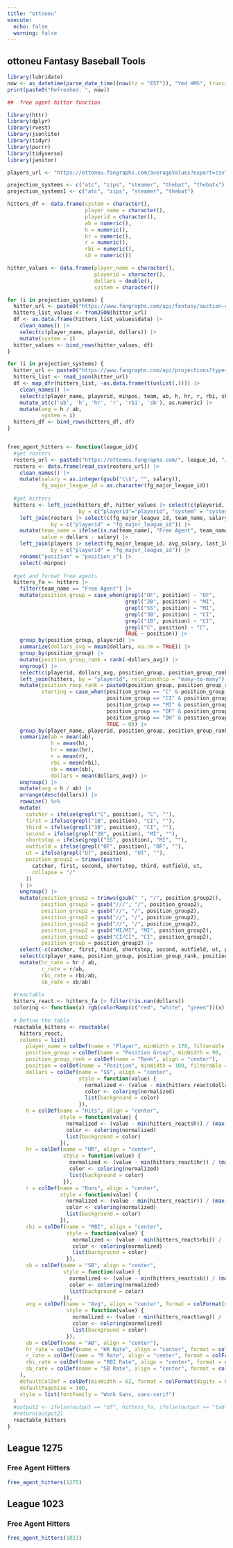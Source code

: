 ---
title: "ottoneu"
execute:
  echo: false
  warning: false
---

## ottoneu Fantasy Baseball Tools

```{r}
library(lubridate)
now <- as_datetime(parse_date_time((now(tz = "EST")), "Ymd HMS", truncated = 3))
print(paste0("Refreshed: ", now))
```

```{r}
##  free agent hitter function

library(httr)
library(dplyr)
library(rvest)
library(jsonlite)
library(tidyr)
library(purrr)
library(tidyverse)
library(janitor)

players_url <- "https://ottoneu.fangraphs.com/averageValues?export=csv"

projection_systems <- c("atc", "zips", "steamer", "thebat", "thebatx")
projection_systems1 <- c("atc", "zips", "steamer", "thebat")

hitters_df <- data.frame(system = character(),
                         player_name = character(),
                         playerid = character(),
                         ab = numeric(),
                         h = numeric(),
                         hr = numeric(),
                         r = numeric(),
                         rbi = numeric(),
                         sb = numeric())

hitter_values <- data.frame(player_name = character(),
                            playerid = character(),
                            dollars = double(),
                            system = character())

for (i in projection_systems) {
  hitter_url <- paste0("https://www.fangraphs.com/api/fantasy/auction-calculator/data?teams=12&lg=MLB&dollars=400&mb=1&mp=5&msp=5&mrp=5&type=bat&players=&proj=", i,"&split=&points=c%7C0%2C1%2C2%2C3%2C4%7C0%2C1%2C2%2C3%2C4&rep=0&drp=0&pp=C%2CSS%2C2B%2C3B%2COF%2C1B&pos=1%2C1%2C1%2C1%2C5%2C1%2C1%2C0%2C0%2C1%2C5%2C5%2C0%2C17%2C0&sort=&view=0")
  hitters_list_values <- fromJSON(hitter_url)
  df <- as.data.frame(hitters_list_values$data) |>
    clean_names() |>
    select(c(player_name, playerid, dollars)) |>
    mutate(system = i)
  hitter_values <- bind_rows(hitter_values, df)
}

for (i in projection_systems) {
  hitter_url <- paste0("https://www.fangraphs.com/api/projections?type=", i,"&stats=bat&pos=all&team=0&players=0&lg=all")
  hitters_list <- read_json(hitter_url)
  df <- map_dfr(hitters_list, ~as.data.frame(t(unlist(.)))) |> 
    clean_names() |>
    select(c(player_name, playerid, minpos, team, ab, h, hr, r, rbi, sb)) |>
    mutate_at(c('ab', 'h', 'hr', 'r', 'rbi', 'sb'), as.numeric) |>
    mutate(avg = h / ab,
           system = i)
  hitters_df <- bind_rows(hitters_df, df)
}


free_agent_hitters <- function(league_id){
  #get rosters
  rosters_url <- paste0("https://ottoneu.fangraphs.com/", league_id, "/rosterexport?csv=1")
  rosters <- data.frame(read_csv(rosters_url)) |>
    clean_names() |>
    mutate(salary = as.integer(gsub("\\$", "", salary)),
           fg_major_league_id = as.character(fg_major_league_id))
  
  #get hitters
  hitters <- left_join(hitters_df, hitter_values |> select(c(playerid, system, dollars)), 
                       by = c("playerid"="playerid", "system" = "system")) |>
    left_join(rosters |> select(c(fg_major_league_id, team_name, salary)), 
              by = c("playerid" = "fg_major_league_id")) |>
    mutate(team_name = ifelse(is.na(team_name), "Free Agent", team_name),
           value = dollars - salary) |>
    left_join(players |> select(fg_major_league_id, avg_salary, last_10, roster, position_s), 
              by = c("playerid" = "fg_major_league_id")) |>
    rename("position" = "position_s") |>
    select(-minpos)
  
  #get and format free agents
  hitters_fa <- hitters |>
    filter(team_name == "Free Agent") |>
    mutate(position_group = case_when(grepl("OF", position) ~ "OF",
                                      grepl("2B", position) ~ "MI",
                                      grepl("SS", position) ~ "MI",
                                      grepl("3B", position) ~ "CI",
                                      grepl("1B", position) ~ "CI",
                                      grepl("C", position) ~ "C",
                                      TRUE ~ position)) |>
    group_by(position_group, playerid) |>
    summarize(dollars_avg = mean(dollars, na.rm = TRUE)) |>
    group_by(position_group) |>
    mutate(position_group_rank = rank(-dollars_avg)) |>
    ungroup() |>
    select(c(playerid, dollars_avg, position_group, position_group_rank)) |>
    left_join(hitters, by = "playerid", relationship = "many-to-many") |>
    mutate(position_roup_rank = paste0(position_group, position_group_rank),
           starting = case_when(position_group == "C" & position_group_rank == 1 ~ 1,
                                position_group == "CI" & position_group_rank <= 2 ~ 1,
                                position_group == "MI" & position_group_rank <= 3 ~ 1,
                                position_group == "OF" & position_group_rank <= 5 ~ 1,
                                position_group == "DH" & position_group_rank == 1 ~ 1,
                                TRUE ~ 0)) |>
    group_by(player_name, playerid, position_group, position_group_rank, position) |>
    summarize(ab = mean(ab),
              h = mean(h),
              hr = mean(hr),
              r = mean(r),
              rbi = mean(rbi),
              sb = mean(sb),
              dollars = mean(dollars_avg)) |>
    ungroup() |>
    mutate(avg = h / ab) |>
    arrange(desc(dollars)) |>
    rowwise() %>%
    mutate(
      catcher = ifelse(grepl("C", position), "C", ""),
      first = ifelse(grepl("1B", position), "CI", ""),
      third = ifelse(grepl("3B", position), "CI", ""),
      second = ifelse(grepl("2B", position), "MI", ""),
      shortstop = ifelse(grepl("SS", position), "MI", ""),
      outfield = ifelse(grepl("OF", position), "OF", ""),
      ut = ifelse(grepl("UT", position), "UT", ""),
      position_group2 = trimws(paste(
        catcher, first, second, shortstop, third, outfield, ut,
        collapse = "/"
      ))
    ) |>
    ungroup() |>
    mutate(position_group2 = trimws(gsub(" ", "/", position_group2)),
           position_group2 = gsub("///", "/", position_group2),
           position_group2 = gsub("//", "/", position_group2),
           position_group2 = gsub("//", "/", position_group2),
           position_group2 = gsub("//", "/", position_group2),
           position_group2 = gsub("MI/MI", "MI", position_group2),
           position_group2 = gsub("CI/CI", "CI", position_group2),
           position_group = position_group2) |>
    select(-c(catcher, first, third, shortstop, second, outfield, ut, position_group2)) |>
    select(c(player_name, position_group, position_group_rank, position, dollars, h, hr, r, rbi, sb, avg, ab)) |>
    mutate(hr_rate = hr / ab,
           r_rate = r/ab,
           rbi_rate = rbi/ab,
           sb_rate = sb/ab)
  
  #reactable
  hitters_react <- hitters_fa |> filter(!is.nan(dollars))
  coloring <- function(x) rgb(colorRamp(c("red", "white", "green"))(x), maxColorValue = 255)
  
  # Define the table
  reactable_hitters <- reactable(
    hitters_react,
    columns = list(
      player_name = colDef(name = "Player", minWidth = 170, filterable = TRUE),
      position_group = colDef(name = "Position Group", minWidth = 90, filterable = TRUE),
      position_group_rank = colDef(name = "Rank", align = "center"),
      position = colDef(name = "Position", minWidth = 100, filterable = TRUE),
      dollars = colDef(name = "$$", align = "center",
                       style = function(value) {
                         normalized <- (value - min(hitters_react$dollars)) / (max(hitters_react$dollars) - min(hitters_react$dollars))
                         color <- coloring(normalized)
                         list(background = color)
                       }),
      h = colDef(name = "Hits", align = "center",
                 style = function(value) {
                   normalized <- (value - min(hitters_react$h)) / (max(hitters_react$h) - min(hitters_react$h))
                   color <- coloring(normalized)
                   list(background = color)
                 }),
      hr = colDef(name = "HR", align = "center",
                  style = function(value) {
                    normalized <- (value - min(hitters_react$hr)) / (max(hitters_react$hr) - min(hitters_react$hr))
                    color <- coloring(normalized)
                    list(background = color)
                  }),
      r = colDef(name = "Runs", align = "center",
                 style = function(value) {
                   normalized <- (value - min(hitters_react$r)) / (max(hitters_react$r) - min(hitters_react$r))
                   color <- coloring(normalized)
                   list(background = color)
                 }),
      rbi = colDef(name = "RBI", align = "center",
                   style = function(value) {
                     normalized <- (value - min(hitters_react$rbi)) / (max(hitters_react$rbi) - min(hitters_react$rbi))
                     color <- coloring(normalized)
                     list(background = color)
                   }),
      sb = colDef(name = "SB", align = "center",
                  style = function(value) {
                    normalized <- (value - min(hitters_react$sb)) / (max(hitters_react$sb) - min(hitters_react$sb))
                    color <- coloring(normalized)
                    list(background = color)
                  }),
      avg = colDef(name = "Avg", align = "center", format = colFormat(digits = 3),
                   style = function(value) {
                     normalized <- (value - min(hitters_react$avg)) / (max(hitters_react$avg) - min(hitters_react$avg))
                     color <- coloring(normalized)
                     list(background = color)
                   }),
      ab = colDef(name = "AB", align = "center"),
      hr_rate = colDef(name = "HR Rate", align = "center", format = colFormat(percent = TRUE, digits = 1)),
      r_rate = colDef(name = "R Rate", align = "center", format = colFormat(percent = TRUE, digits = 1)),
      rbi_rate = colDef(name = "RBI Rate", align = "center", format = colFormat(percent = TRUE, digits = 1)),
      sb_rate = colDef(name = "SB Rate", align = "center", format = colFormat(percent = TRUE, digits = 1))
    ),
    defaultColDef = colDef(minWidth = 62, format = colFormat(digits = 0)),
    defaultPageSize = 100,
    style = list(fontFamily = "Work Sans, sans-serif")
  )
  #output2 <- ifelse(output == "df", hitters_fa, ifelse(output == "table", reactable_hitters, "error"))
  #return(output2)
  reactable_hitters
}

```

## League 1275

### Free Agent Hitters

```{r}
free_agent_hitters(1275)
```

## League 1023

### Free Agent Hitters

```{r}
free_agent_hitters(1023)
```
